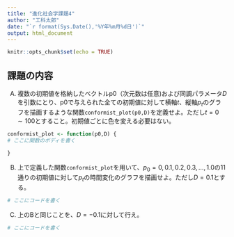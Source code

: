 ```yaml
---
title: "進化社会学課題4"
author: "工科太郎"
date: "`r format(Sys.Date(),'%Y年%m月%d日')`"
output: html_document
---
```


```r
knitr::opts_chunk$set(echo = TRUE)
```

## 課題の内容

A) 複数の初期値を格納したベクトルp0（次元数は任意)および同調パラメータ$D$を引数にとり、p0で与えられた全ての初期値に対して横軸$t$、縦軸$p_t$のグラフを描画するような関数`conformist_plot(p0,D)`を定義せよ。ただし$t=0\sim 100$とすること。初期値ごとに色を変える必要はない。

```r
conformist_plot <- function(p0,D) {
# ここに関数のボディを書く
  
}

```

B) 上で定義した関数`conformist_plot`を用いて、$p_0=0,0.1,0.2,0.3,\dots,1.0$の11通りの初期値に対して$p_t$の時間変化のグラフを描画せよ。ただし$D=0.1$とする。

```r
# ここにコードを書く
```

C) 上のBと同じことを、$D=-0.1$に対して行え。

```r
# ここにコードを書く
```
